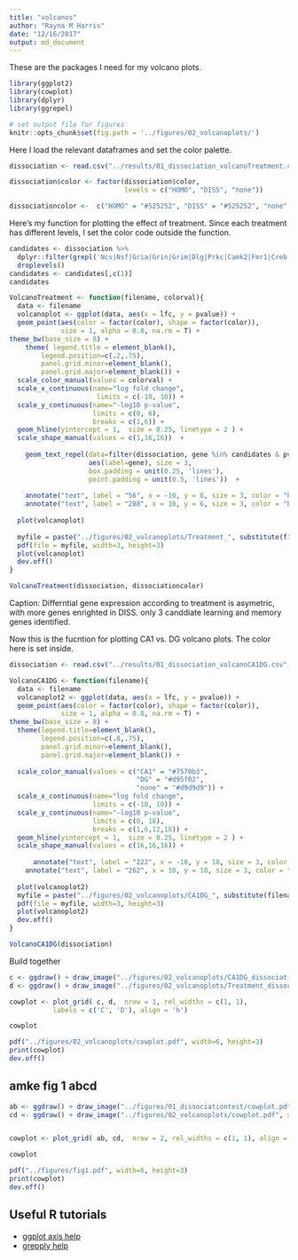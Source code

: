 ```yaml
---
title: "volcanos"
author: "Rayna M Harris"
date: "12/16/2017"
output: md_document
---
```


These are the packages I need for my volcano plots.

```r
library(ggplot2)
library(cowplot)
library(dplyr)
library(ggrepel)

# set output file for figures 
knitr::opts_chunk$set(fig.path = '../figures/02_volcanoplots/')
```

Here I load the relevant dataframes and set the color palette.

```r
dissociation <- read.csv("../results/01_dissociation_volcanoTreatment.csv", header = T, row.names = 1)

dissociation$color <- factor(dissociation$color,
                             levels = c("HOMO", "DISS", "none"))

dissociationcolor <-  c("HOMO" = "#525252", "DISS" = "#525252", "none" = "#d9d9d9")
```

Here's my function for plotting the effect of treatment. Since each treatment has different levels, I set the color code outside the function.

```r
candidates <- dissociation %>%
  dplyr::filter(grepl('Ncs|Nsf|Gria|Grin|Grim|Dlg|Prkc|Camk2|Fmr1|Creb', gene)) %>%
  droplevels()
candidates <- candidates[,c(1)]
candidates

VolcanoTreatment <- function(filename, colorval){
  data <- filename
  volcanoplot <- ggplot(data, aes(x = lfc, y = pvalue)) + 
  geom_point(aes(color = factor(color), shape = factor(color)), 
             size = 1, alpha = 0.8, na.rm = T) + 
theme_bw(base_size = 8) +
    theme( legend.title = element_blank(),
        legend.position=c(.2,.75),
        panel.grid.minor=element_blank(),
        panel.grid.major=element_blank()) +
  scale_color_manual(values = colorval) +
  scale_x_continuous(name="log fold change",
                      limits = c(-10, 10)) +
  scale_y_continuous(name="-log10 p-value",
                     limits = c(0, 6),
                     breaks = c(1,6)) +
  geom_hline(yintercept = 1,  size = 0.25, linetype = 2 ) + 
  scale_shape_manual(values = c(1,16,16))  +
    
    geom_text_repel(data=filter(dissociation, gene %in% candidates & pvalue>1),
                    aes(label=gene), size = 3,
                    box.padding = unit(0.25, 'lines'),
                    point.padding = unit(0.5, 'lines'))  +
  
    annotate("text", label = "56", x = -10, y = 6, size = 3, color = "black") + 
    annotate("text", label = "288", x = 10, y = 6, size = 3, color = "black")
  
  plot(volcanoplot)
  
  myfile = paste("../figures/02_volcanoplots/Treatment_", substitute(filename), ".pdf", sep="")
  pdf(file = myfile, width=3, height=3)
  plot(volcanoplot)
  dev.off()
}

VolcanoTreatment(dissociation, dissociationcolor)
```

Caption: Differntial gene expression according to treatment is asymetric, with more genes enrighted in DISS. only 3 canddiate learning and memory genes identified.


Now this is the fucntion for plotting CA1 vs. DG volcano plots. The color here is set inside. 

```r
dissociation <- read.csv("../results/01_dissociation_volcanoCA1DG.csv", header = T, row.names = 1)

VolcanoCA1DG <- function(filename){
  data <- filename
  volcanoplot2 <- ggplot(data, aes(x = lfc, y = pvalue)) + 
  geom_point(aes(color = factor(color), shape = factor(color)), 
             size = 1, alpha = 0.8, na.rm = T) + 
theme_bw(base_size = 8) +
  theme(legend.title=element_blank(),
        legend.position=c(.8,.75),
        panel.grid.minor=element_blank(),
        panel.grid.major=element_blank()) + 
    
  scale_color_manual(values = c("CA1" = "#7570b3",
                                "DG" = "#d95f02", 
                                "none" = "#d9d9d9")) +   
  scale_x_continuous(name="log fold change",
                     limits = c(-10, 10)) +
  scale_y_continuous(name="-log10 p-value",
                     limits = c(0, 18),
                     breaks = c(1,6,12,18)) +
  geom_hline(yintercept = 1,  size = 0.25, linetype = 2 ) + 
  scale_shape_manual(values = c(16,16,16)) +
  
      annotate("text", label = "222", x = -10, y = 18, size = 3, color = "black") + 
    annotate("text", label = "262", x = 10, y = 18, size = 3, color = "black")
  
  plot(volcanoplot2)
  myfile = paste("../figures/02_volcanoplots/CA1DG_", substitute(filename), ".pdf", sep="")
  pdf(file = myfile, width=3, height=3)
  plot(volcanoplot2)
  dev.off()
}

VolcanoCA1DG(dissociation)
```


Build together

```r

c <- ggdraw() + draw_image("../figures/02_volcanoplots/CA1DG_dissociation.pdf", scale = 1)
d <- ggdraw() + draw_image("../figures/02_volcanoplots/Treatment_dissociation.pdf", scale = 1)

cowplot <- plot_grid( c, d,  nrow = 1, rel_widths = c(1, 1),
           labels = c('C', 'D'), align = 'h')

cowplot

pdf("../figures/02_volcanoplots/cowplot.pdf", width=6, height=3)
print(cowplot)
dev.off()

```

## amke fig 1 abcd
```r

ab <- ggdraw() + draw_image("../figures/01_dissociationtest/cowplot.pdf", scale = 1)
cd <- ggdraw() + draw_image("../figures/02_volcanoplots/cowplot.pdf", scale = 1)


cowplot <- plot_grid( ab, cd,  nrow = 2, rel_widths = c(1, 1), align = 'h')

cowplot

pdf("../figures/fig1.pdf", width=6, height=3)
print(cowplot)
dev.off()

```


## Useful R tutorials
- [ggplot axis help](http://ggplot2.tidyverse.org/reference/scale_continuous.html)
- [grepply help](http://www.gettinggeneticsdone.com/2016/01/repel-overlapping-text-labels-in-ggplot2.html)